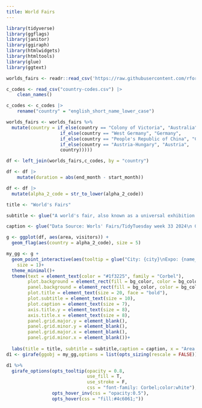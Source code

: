 ```yaml
---
title: World Fairs
---
```



```r
library(tidyverse)
library(ggflags)
library(janitor)
library(ggiraph)
library(htmlwidgets)
library(htmltools)
library(glue)
library(ggtext)
```


```r
worlds_fairs <- readr::read_csv('https://raw.githubusercontent.com/rfordatascience/tidytuesday/master/data/2024/2024-08-13/worlds_fairs.csv')
```

```r
c_codes <- read_csv("country-codes.csv") |> 
    clean_names()
```

```r
c_codes <- c_codes |> 
    rename("country" = "english_short_name_lower_case")
```


```r
worlds_fairs <- worlds_fairs %>%
  mutate(country = if_else(country == "Colony of Victoria", "Australia",
                    if_else(country == "West Germany", "Germany", 
                    if_else(country == "People's Republic of China", "China", 
                    if_else(country == "Austria-Hungary", "Austria",
                    country)))))
```
```r
df <- left_join(worlds_fairs,c_codes, by = "country")
```



```r
df <- df |> 
    mutate(duration = abs(end_month - start_month))
```



```r
df <- df |> 
  mutate(alpha_2_code = str_to_lower(alpha_2_code))
```


```r

title <- "World's Fairs"

subtitle <- glue("A world's fair, also known as a universal exhibition or an expo, is a large global exhibition\n designed to showcase the achievements of nations.These exhibitions vary in character and are\n held in different parts of the world at a specific site for a period of time,typically between\n three and six months. The chart shows the relation between the No. of Visitors and \nthe Area of the Expo. ")

caption <- glue("Data Source: Worls' Fairs/TidyTuesday week 33 2024\n Graphic: Deepali Kank")
```



```r
g <- ggplot(df, aes(area, visitors)) +
  geom_flag(aes(country = alpha_2_code), size = 5) 
```

```r
my_gg <- g + 
  geom_point_interactive(aes(tooltip = glue("City: {city}\nExpo: {name_of_exposition}\nDuration: {duration} months"), data_id = city),color = "#99582a",family = "Georgia", 
    size = 1)+
  theme_minimal()+
  theme(text = element_text(color = "#1f3225", family = "Corbel"),
        plot.background = element_rect(fill = bg_color, color = bg_color),
        panel.background = element_rect(fill = bg_color, color = bg_color),
        plot.title = element_text(size = 20, face = "bold"),
        plot.subtitle = element_text(size = 10),
        plot.caption = element_text(size = 7),
        axis.title.y = element_text(size = 8),
        axis.title.x = element_text(size = 8),
        panel.grid.major.y = element_blank(), 
        panel.grid.minor.y = element_blank(), 
        panel.grid.major.x = element_blank(),
        panel.grid.minor.x = element_blank())+
  
  labs(title = title, subtitle = subtitle,caption = caption, x = "Area in Hectres", y = "Visitors in Millions")
d1 <- girafe(ggobj = my_gg,options = list(opts_sizing(rescale = FALSE)))
```

```r
d1 %>% 
  girafe_options(opts_tooltip(opacity = 0.8, 
                              use_fill = T, 
                              use_stroke = F, 
                              css = "font-family: Corbel;color:white"),
                 opts_hover_inv(css = "opacity:0.5"), 
                 opts_hover(css = "fill:#4c6061;"))
```








